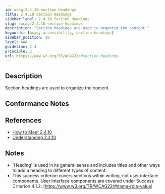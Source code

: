 ```yaml
---
id: wcag-2.4.10-section-headings
title: 2.4.10 Section Headings
sidebar_label: 2.4.10 Section Headings
slug: /wcag/2.4.10-section-headings
description: "Section headings are used to organize the content."
keywords: [wcag, accessibility, section-headings]
sidebar_position: 10
level: AAA
guideline: 2.4
principle: 2
url: https://www.w3.org/TR/WCAG22/#section-headings
---
```


## Description

Section headings are used to organize the content.

## Conformance Notes

<Project name="ads"></Project>

<Project name="scix">
  <Support />
</Project>

## References

- [How to Meet 2.4.10](https://www.w3.org/WAI/WCAG22/quickref/#section-headings)
- [Understanding 2.4.10](https://www.w3.org/WAI/WCAG22/Understanding/section-headings.html)

## Notes

- 'Heading' is used in its general sense and includes titles and other ways to add a heading to different types of content.
- This success criterion covers sections within writing, not user interface components. User Interface components are covered under Success Criterion 4.1.2. (https://www.w3.org/TR/WCAG22/#name-role-value)
